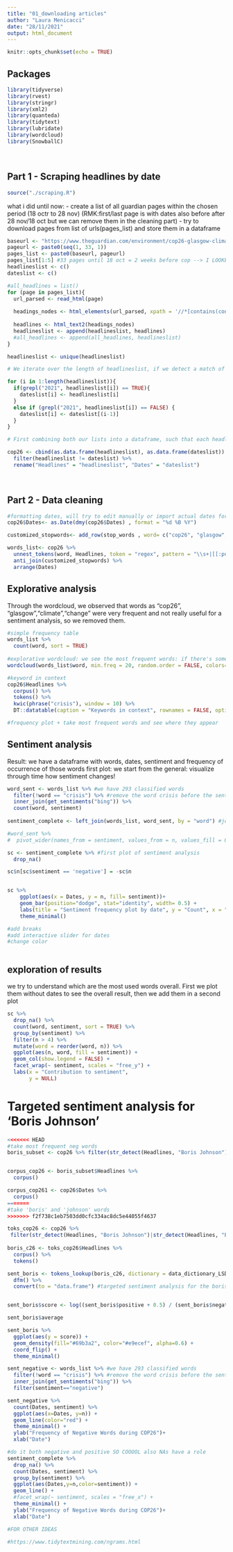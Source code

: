 ```yaml
---
title: "01_downloading articles"
author: "Laura Menicacci"
date: "28/11/2021"
output: html_document
---
```


```r
knitr::opts_chunk$set(echo = TRUE)
```

## Packages

```r
library(tidyverse)
library(rvest)
library(stringr)
library(xml2)
library(quanteda)
library(tidytext)
library(lubridate)
library(wordcloud)
library(SnowballC)
```
<br>

## Part 1 - Scraping headlines by date 
```r
source("./scraping.R")

```
what i did until now: 
 - create a list of all guardian pages within the chosen period (18 octr to 28 nov) (RMK:first/last page is with dates also before after 28 nov/18 oct but we can remove them in the cleaning part)
 - try to download pages from list of urls(pages_list) and store them in a dataframe
```r


baseurl <- "https://www.theguardian.com/environment/cop26-glasgow-climate-change-conference-2021?page="
pageurl <- paste0(seq(1, 33, 1))
pages_list <- paste0(baseurl, pageurl)
pages_list[1:5] #33 pages until 18 oct = 2 weeks before cop --> I LOOKED AT IT BY HAND, IS THERE A WAY TO LOOK INTO IT AUTOMATICALLY? (NOT URGENT)
headlineslist <- c()
dateslist <- c()

#all_headlines = list()
for (page in pages_list){
  url_parsed <- read_html(page)
  
  headings_nodes <- html_elements(url_parsed, xpath = '//*[contains(concat( " ", @class, " " ), concat( " ", "fc-date-headline", " " ))] | //*[contains(concat( " ", @class, " " ), concat( " ", "js-headline-text", " " ))]')
  
  headlines <- html_text2(headings_nodes)
  headlineslist <- append(headlineslist, headlines)
  #all_headlines <- append(all_headlines, headlineslist)
}

headlineslist <- unique(headlineslist)

# We iterate over the length of headlineslist, if we detect a match of "2021" in the headlineslist we recognise it as a date, and copy it into our dateslist. Note we keep the same position the date had in headlines. In the case were we don't find a date in the headlineslist, we fill the spot in dateslist with the previous entry (dateslist[i] <- dateslist[i-1]).

for (i in 1:length(headlineslist)){
  if(grepl("2021", headlineslist[i]) == TRUE){
    dateslist[i] <- headlineslist[i]
  }
  else if (grepl("2021", headlineslist[i]) == FALSE) {
    dateslist[i] <- dateslist[(i-1)]
  }
}

# First combining both our lists into a dataframe, such that each headline is associated with a date, and then removing all rows in which headlines = dates since we no longer need these for reference.  

cop26 <- cbind(as.data.frame(headlineslist), as.data.frame(dateslist)) %>% 
  filter(headlineslist != dateslist) %>% 
  rename("Headlines" = "headlineslist", "Dates" = "dateslist")

```
<br>

## Part 2 - Data cleaning 
```r

#formatting dates, will try to edit manually or import actual dates for the nonfomratted lines later
cop26$Dates<- as.Date(dmy(cop26$Dates) , format = "%d %B %Y")

customized_stopwords<- add_row(stop_words , word= c("cop26", "glasgow","climate","change")) #crisis

words_list<- cop26 %>% 
  unnest_tokens(word, Headlines, token = "regex", pattern = "\\s+|[[:punct:]]+") %>%
  anti_join(customized_stopwords) %>% 
  arrange(Dates)

```

## Explorative analysis

Through the wordcloud, we observed that words as "cop26", "glasgow","climate","change" were very frequent and not really useful for a sentiment analysis, so we removed them. 
```r
#simple frequency table
words_list %>% 
  count(word, sort = TRUE) 
 
#explorative wordcloud: we see the most frequent words: if there's something useless we remove it 
wordcloud(words_list$word, min.freq = 20, random.order = FALSE, colors=brewer.pal(8, "Dark2"))

#keyword in context
cop26$Headlines %>% 
  corpus() %>% 
  tokens() %>% 
  kwic(phrase("crisis"), window = 10) %>% 
  DT::datatable(caption = "Keywords in context", rownames = FALSE, options = list(scrollX = TRUE, pageLength = 5, lengthMenu = c(5, 10, 15, 20)))

#frequency plot + take most frequent words and see where they appear

```
## Sentiment analysis

Result: we have a dataframe with words, dates, sentiment and frequency of occurrence of those words
first plot: we start from the general: visualize through time how sentiment changes! 
```r
word_sent <- words_list %>% #we have 293 classified words
  filter(!word == "crisis") %>% #remove the word crisis before the sentiment analysis
  inner_join(get_sentiments("bing")) %>% 
  count(word, sentiment) 
   
sentiment_complete <- left_join(words_list, word_sent, by = "word") #join with the main df

#word_sent %>% 
#  pivot_wider(names_from = sentiment, values_from = n, values_fill = 0) if we want to flip it 

sc <- sentiment_complete %>% #first plot of sentiment analysis
  drop_na()

sc$n[sc$sentiment == 'negative'] = -sc$n 


sc %>% 
    ggplot(aes(x = Dates, y = n, fill= sentiment))+
    geom_bar(position="dodge", stat="identity", width= 0.5) +
    labs(title = "Sentiment frequency plot by date", y = "Count", x = "Date", fill = "sentiment") +
    theme_minimal()

#add breaks
#add interactive slider for dates
#change color



```
## exploration of results

we try to understand which are the most used words overall. First we plot them without dates to see the overall result, then we add them in a second plot
```r
sc %>% 
  drop_na() %>% 
  count(word, sentiment, sort = TRUE) %>% 
  group_by(sentiment) %>%
  filter(n > 4) %>% 
  mutate(word = reorder(word, n)) %>%
  ggplot(aes(n, word, fill = sentiment)) +
  geom_col(show.legend = FALSE) +
  facet_wrap(~ sentiment, scales = "free_y") +
  labs(x = "Contribution to sentiment",
       y = NULL)
```


# Targeted sentiment analysis for 'Boris Johnson' 
```r
<<<<<<< HEAD
#take most frequent neg words
boris_subset <- cop26 %>% filter(str_detect(Headlines, "Boris Johnson")|str_detect(Headlines, "Boris")|str_detect(Headlines, "Johnson"))


corpus_cop26 <- boris_subset$Headlines %>% 
  corpus() 

corpus_cop261 <- cop26$Dates %>% 
  corpus() 
=======
#take 'boris' and 'johnson' words
>>>>>>> f2f738c1eb7503dd0cfc334ac8dc5e44055f4637

toks_cop26 <- cop26 %>% 
 filter(str_detect(Headlines, "Boris Johnson")|str_detect(Headlines, "Boris") | str_detect(Headlines, "Johnson"))
  
boris_c26 <- toks_cop26$Headlines %>% 
  corpus() %>% 
  tokens()

sent_boris <- tokens_lookup(boris_c26, dictionary = data_dictionary_LSD2015[1:2]) %>% 
  dfm() %>% 
  convert(to = "data.frame") #targeted sentiment analysis for the boris words


sent_boris$score <- log((sent_boris$positive + 0.5) / (sent_boris$negative + 0.5))

sent_boris$average

sent_boris %>% 
  ggplot(aes(y = score)) + 
  geom_density(fill="#69b3a2", color="#e9ecef", alpha=0.6) +
  coord_flip() +
  theme_minimal()

```

```r

sent_negative <- words_list %>% #we have 293 classified words
  filter(!word == "crisis") %>% #remove the word crisis before the sentiment analysis
  inner_join(get_sentiments("bing")) %>% 
  filter(sentiment=="negative")

sent_negative %>% 
  count(Dates, sentiment) %>% 
  ggplot(aes(x=Dates, y=n)) +
  geom_line(color="red") +
  theme_minimal() +
  ylab("Frequency of Negative Words during COP26")+
  xlab("Date")

#do it both negative and positive SO COOOOL also NAs have a role
sentiment_complete %>% 
  drop_na() %>% 
  count(Dates, sentiment) %>% 
  group_by(sentiment) %>%
  ggplot(aes(Dates,y=n,color=sentiment)) +
  geom_line() +
  #facet_wrap(~ sentiment, scales = "free_x") +
  theme_minimal() +
  ylab("Frequency of Negative Words during COP26")+
  xlab("Date")

```


```r
#FOR OTHER IDEAS

#https://www.tidytextmining.com/ngrams.html
```


